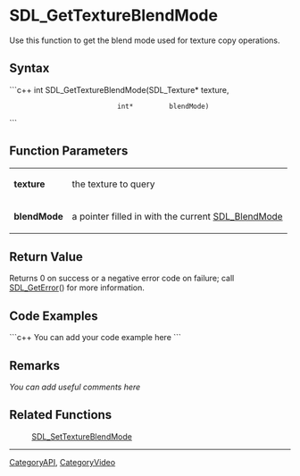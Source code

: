 <!-- pragma section-numbers off -->
<!-- pragma disable-camelcase -->

= SDL_GetTextureBlendMode =
Use this function to get the blend mode used for texture copy operations.


== Syntax ==
```c++
int SDL_GetTextureBlendMode(SDL_Texture* texture,
                            int*         blendMode)
```

== Function Parameters ==
{|
|'''texture'''
|the texture to query
|-
|'''blendMode'''
|a pointer filled in with the current [[SDL_BlendMode]]
|}

== Return Value ==
Returns 0 on success or a negative error code on failure; call [[SDL_GetError]]() for more information.

== Code Examples ==
```c++
You can add your code example here
```

== Remarks ==
''You can add useful comments here''

== Related Functions ==
:[[SDL_SetTextureBlendMode]]

----
[[CategoryAPI]], [[CategoryVideo]]
